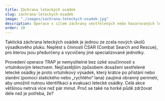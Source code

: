 ```yaml
---
title: Záchrana leteckých osádek
slug: zachrana-leteckych-osadek
image: "./images/zachrana-leteckych-osadek.jpg"
description: Operace s cílem záchrany sestřelených nebo havarovaných leteckých osádek z týlu nepřítele.
order: 10
---
```


Taktická záchrana leteckých osádek je jednou ze zcela nových úkolů výsadkového pluku. Neplést s činností CSAR (Combat Search and Rescue), pro kterou jsou předurčeny a vycvičeny jiné specializované jednotky.

Provedení operace TRAP je nemyslitelné bez úzké součinnosti s vrtulníkovým letectvem. Nejčastějším způsobem dosažení sestřelené letecké osádky je proto vrtulníkový výsadek, který krátce po přistání nebo slanění (pomocí statického nebo „rychlého“ lana) zaujímá obranný perimetr, aby umožnil nutnou identifikaci a evakuaci letecké osádky. Celá akce většinou netrvá více než pár minut. Proč se také na horké půdě zdržovat déle než je potřeba, že?
